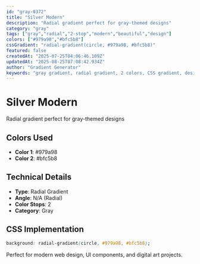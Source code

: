 ```yaml
---
id: "gray-0372"
title: "Silver Modern"
description: "Radial gradient perfect for gray-themed designs"
category: "gray"
tags: ["gray","radial","2-stop","modern","beautiful","design"]
colors: ["#979a98","#bfc5b8"]
cssGradient: "radial-gradient(circle, #979a98, #bfc5b8)"
featured: false
createdAt: "2025-07-25T04:06:46.109Z"
updatedAt: "2025-08-25T07:08:42.934Z"
author: "Gradient Generator"
keywords: "gray gradient, radial gradient, 2 colors, CSS gradient, design, #979a98, #bfc5b8"
---
```


# Silver Modern

Radial gradient perfect for gray-themed designs

## Colors Used
- **Color 1**: #979a98
- **Color 2**: #bfc5b8

## Technical Details
- **Type**: Radial Gradient
- **Angle**: N/A (Radial)
- **Color Stops**: 2
- **Category**: Gray

## CSS Implementation
```css
background: radial-gradient(circle, #979a98, #bfc5b8);
```

Perfect for modern web design, UI components, and digital art projects.
